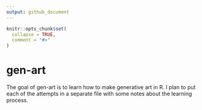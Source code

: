 ```yaml
---
output: github_document
---
```


<!-- README.md is generated from README.Rmd. Please edit that file -->

```r
knitr::opts_chunk$set(
  collapse = TRUE,
  comment = "#>"
)
```

# gen-art

The goal of gen-art is to learn how to make generative art in R. I plan to
put each of the attempts in a separate file with some notes about the 
learning process.